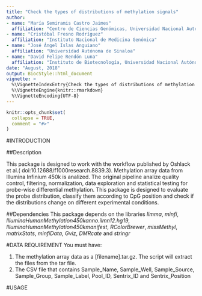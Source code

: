 ```yaml
---
title: "Check the types of distributions of methylation signals"
author: 
- name: "María Semiramis Castro Jaimes"
  affiliation: "Centro de Ciencias Genómicas, Universidad Nacional Autónoma de México"
- name: "Cristóbal Fresno Rodríguez"
  affiliation: "Instituto Nacional de Medicina Genómica" 
- name: "José Ángel Islas Anguiano"
  affiliation: "Universidad Autónoma de Sinaloa" 
- name: "David Felipe Rendón Luna"
  affiliation: "Instituto de Biotecnología, Universidad Nacional Autónoma de México"  
date: "August, 2018"
output: BiocStyle::html_document
vignette: >
  %\VignetteIndexEntry{Check the types of distributions of methylation signals}
  %\VignetteEngine{knitr::rmarkdown}
  %\VignetteEncoding{UTF-8}
---
```


```r
knitr::opts_chunk$set(
  collapse = TRUE,
  comment = "#>"
)
```

#INTRODUCTION

##Description

This package is designed to work with the workflow published by Oshlack et al.(   doi:10.12688/f1000research.8839.3). Methylation array data from Illumina Infinium 450k is analized. The original pipeline analize quality control, filtering, normalization, data exploration and statistical testing for probe-wise differential methylation. This package is designed to evaluate the probe distribution, classify them according to CpG position and check if the distributions change on different experimental conditions. 

##Dependencies
This package depends on the libraries _limma_, _minfi_, _IlluminaHumanMethylation450kanno.ilmn12.hg19_,  _IlluminaHumanMethylation450kmanifest_, _RColorBrewer_, _missMethyl_, _matrixStats_, _minfiData_, _Gviz_, _DMRcate_ and _stringr_


#DATA REQUIREMENT
You must have:

1. The methylation array data as a [filename].tar.gz. The script will extract the files from the tar file.
2. The CSV file that contains Sample_Name, Sample_Well, Sample_Source, Sample_Group, Sample_Label, Pool_ID, Sentrix_ID and Sentrix_Position


#USAGE

